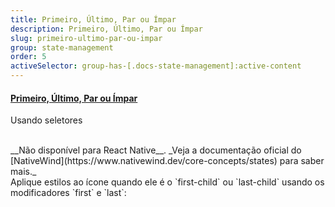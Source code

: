 ```yaml
---
title: Primeiro, Último, Par ou Ímpar
description: Primeiro, Último, Par ou Ímpar
slug: primeiro-ultimo-par-ou-impar
group: state-management
order: 5
activeSelector: group-has-[.docs-state-management]:active-content
---
```


#### [Primeiro, Último, Par ou Ímpar](https://tailwindcss.com/docs/hover-focus-and-other-states#first-last-odd-and-even)

Usando seletores

<br />
__Não disponível para React Native__. _Veja a documentação oficial do [NativeWind](https://www.nativewind.dev/core-concepts/states)
para saber mais._
<br />
Aplique estilos ao ícone quando ele é o `first-child` ou `last-child` usando os modificadores `first`
e `last`:
